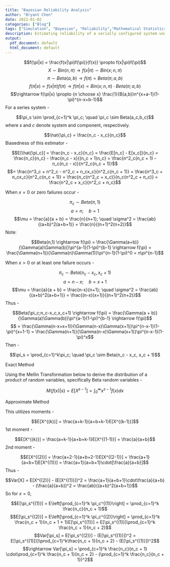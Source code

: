 ```yaml
---
title: "Bayesian Reliability Analysis"
author: "Bryant Chen"
date: 2022-01-02
categories: ["Blog"]
tags: ["Simulation", "Bayesian", "Reliability","Mathematical Statistics","MCMC"]
description: Estimating reliability of a serially configured system under a Bayesian analysis.
output:
  pdf_document: default
  html_document: default
---
```


$$f(\pi|x) = \frac{f(x|\pi)f(\pi)}{f(x)} \propto f(x|\pi)f(\pi)$$
$$X \sim Bin(n,\pi) \rightarrow f(x|\pi) \sim Bin(x;n,\pi)$$
$$\pi \sim Beta(a,b) \rightarrow f(\pi) = Beta(\pi;a,b)$$
$$f(\pi|x) \propto f(x|\pi)f(\pi) \rightarrow f(\pi|x) \propto Bin(x;n,\pi)\cdot Beta(\pi;a,b)$$
$$\rightarrow f(\pi|x) \propto {n \choose x} \frac{1}{B(a,b)}n^{x+a-1}(1-\pi)^{n-x+b-1}$$
For a series system - 

$$\pi_s \sim \prod_{c=1}^k \pi_c; \quad \pi_c \sim Beta(a_c,b_c)$$ where $s$ and $c$ denote system and component, respectively.

$$\hat{\pi_c} = \frac{n_c - x_c}{n_c}$$
Biasedness of this estimator - 

$$E[\hat{\pi_c}] = \frac{n_c - x_c}{n_c} = \frac{E[n_c] - E[x_c]}{n_c} = \frac{n_c}{n_c} - \frac{n_c - x}{(n_c + 1)n_c} = \frac{n^2_c(n_c + 1) - n_c(n_c - x)}{n^2_c(n_c + 1)}$$
$$= \frac{n^3_c + n^2_c - n^2_c + n_cx_c}{n^2_c(n_c + 1)} = \frac{n^3_c + n_cx_c}{n^2_c(n_c + 1)} = \frac{n_c(n^2_c + x_c)}{n_c(n^2_c + n_c)} = \frac{n^2_c + x_c}{n^2_c + n_c}$$

When $x = 0$ or zero failures occur - 

$$\pi_c \sim Beta(\pi,1)$$
$$a = n; \quad b = 1$$
$$\mu = \frac{a}{a + b} = \frac{n}{n+1}; \quad \sigma^2 = \frac{ab}{(a+b)^2(a+b+1)} = \frac{n}{(n+1)^2(n+2)}$$
Note:

$$Beta(n,1) \rightarrow f(\pi) = \frac{\Gamma(a+b)}{\Gamma(a)\Gamma(b)}\pi^{a-1}(1-\pi)^{b-1} \rightarrow f(\pi) = \frac{\Gamma(n+1)}{\Gamma(n)\Gamma(1)}\pi^{n-1}(1-\pi)^0 = n\pi^{n-1}$$

When $x > 0$ or at least one failure occurs - 

$$\pi_c \sim Beta(n_c - x_c,x_c + 1)$$
$$a = n-x; \quad b = x + 1$$
$$\mu = \frac{a}{a + b} = \frac{n-x}{n+1}; \quad \sigma^2 = \frac{ab}{(a+b)^2(a+b+1)} = \frac{(n-x)(x+1)}{(n+1)^2(n+2)}$$
Thus - 

$$Beta(\pi_c;n_c-x_c,x_c+1) \rightarrow f(\pi) = \frac{\Gamma(a + b)}{\Gamma(a)\Gamma(b)}\pi^{a-1}(1-\pi)^{b-1} \rightarrow f(\pi)$$
$$ = \frac{\Gamma(n-x+x+1)}{\Gamma(n-x)\Gamma(x+1)}\pi^{n-x-1}(1-\pi)^{x+1-1} = \frac{\Gamma(n+1)}{\Gamma(n-x)\Gamma(x+1)}\pi^{n-x-1}(1-\pi)^x$$
Then - 

$$\pi_s = \prod_{c=1}^k\pi_c; \quad \pi_c \sim Beta(n_c - x_c, x_c + 1)$$

Exact Method

Using the Mellin Transformation below to derive the distribution of a product of random variables, specifically Beta random variables - 

$$M\{f(x)|s\} = E[X^{s-1}] = \int_0^\infty x^{s-1}f(x)dx$$

Approximate Method

This utilizes moments - 

$$E[X^{(k)}] = \frac{a+k-1}{a+b+k-1}E[X^{(k-1)}]$$
1st moment - 

$$E[X^{(k)}] = \frac{a+k-1}{a+b+k-1}E[X^{(1-1)}] = \frac{a}{a+b}$$
2nd moment - 

$$E[X^{(2)}] = \frac{a+2-1}{a+b+2-1}E[X^{(2-1)}] = \frac{a+1}{a+b+1}E[X^{(1)}] = \frac{a+1}{a+b+1}\cdot[\frac{a}{a+b}]$$
Thus - 

$$Var[X] = E[X^{(2)}] - (E[X^{(1)}])^2 = \frac{a+1}{a+b+1}\cdot\frac{a}{a+b} - (\frac{a}{a+b})^2 = \frac{ab}{(a+b)^2(a+b+1)}$$
So for $x = 0$,

$$E[\pi_s^{(1)}] = E\left[\prod_{c=1}^k \pi_c^{(1)}\right] = \prod_{c=1}^k \frac{n_c}{n_c + 1}$$
$$E[\pi_s^{(2)}] = E\left[\prod_{c=1}^k \pi_c^{(2)}\right] = \prod_{c=1}^k \frac{n_c + 1}{n_c + 1 + 1}E[\pi_s^{(1)}] = E[\pi_s^{(1)}]\prod_{c=1}^k \frac{n_c + 1}{n_c + 2}$$
$$Var[\pi_s] = E[\pi_s^{(2)}] - (E[\pi_s^{(1)}])^2 = E[\pi_s^{(1)]}]\prod_{c=1}^k\frac{n_c + 1}{n_c + 2} - (E[\pi_s^{(1)}])^2$$
$$\rightarrow Var[\pi_s] = \prod_{c=1}^k \frac{n_c}{n_c + 1} \cdot\prod_{c=1}^k \frac{n_c + 1}{n_c + 2} - (\prod_{c=1}^k \frac{n_c}{n_c + 1})^2$$

